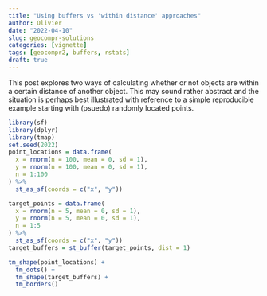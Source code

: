 ```yaml
---
title: "Using buffers vs 'within distance' approaches" 
author: Olivier
date: "2022-04-10"
slug: geocompr-solutions
categories: [vignette]
tags: [geocompr2, buffers, rstats]
draft: true
---
```


This post explores two ways of calculating whether or not objects are within a certain distance of another object.
This may sound rather abstract and the situation is perhaps best illustrated with reference to a simple reproducible example starting with (psuedo) randomly located points.

```r
library(sf)
library(dplyr)
library(tmap)
set.seed(2022)
point_locations = data.frame(
  x = rnorm(n = 100, mean = 0, sd = 1),
  y = rnorm(n = 100, mean = 0, sd = 1),
  n = 1:100
) %>% 
  st_as_sf(coords = c("x", "y"))

target_points = data.frame(
  x = rnorm(n = 5, mean = 0, sd = 1),
  y = rnorm(n = 5, mean = 0, sd = 1),
  n = 1:5
) %>% 
  st_as_sf(coords = c("x", "y"))
target_buffers = st_buffer(target_points, dist = 1)
```

```r
tm_shape(point_locations) +
  tm_dots() +
  tm_shape(target_buffers) +
  tm_borders()
```
